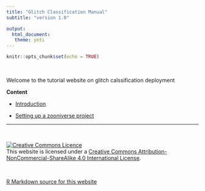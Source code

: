 ```yaml
---
title: "Glitch Classification Manual"
subtitle: "version 1.0"

output: 
  html_document:
   theme: yeti
---
```


```r
knitr::opts_chunk$set(echo = TRUE)
```

<br>

  Welcome to the tutorial website on glitch calssification deployment 


__Content__

 - [Introduction](Introduction.html)
 
 - [Setting up a zooniverse project](project_setup.html) 
 
 
 ******
<br>

<a rel="license" href="http://creativecommons.org/licenses/by-nc-sa/4.0/"><img alt="Creative Commons Licence" style="border-width:0" src="https://i.creativecommons.org/l/by-nc-sa/4.0/88x31.png" /></a><br />This website is licensed under a <a rel="license" href="http://creativecommons.org/licenses/by-nc-sa/4.0/">Creative Commons Attribution-NonCommercial-ShareAlike 4.0 International License</a>.

<br>

<a href="https://zzbp.github.io/glitchclassification.github.io/">R Markdown source for this website</a>